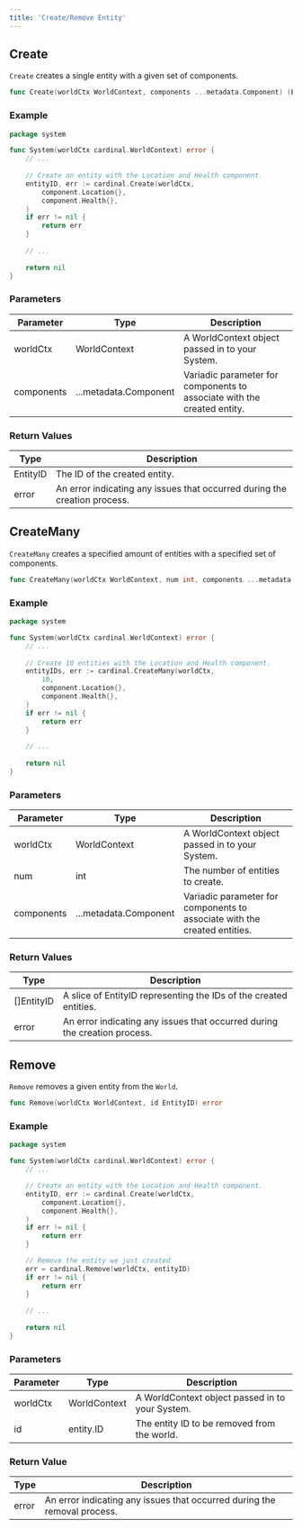 ```yaml
---
title: 'Create/Remove Entity'
---
```


## Create

`Create` creates a single entity with a given set of components.

```go
func Create(worldCtx WorldContext, components ...metadata.Component) (EntityID, error)
```

### Example
```go
package system

func System(worldCtx cardinal.WorldContext) error {
    // ...
	
	// Create an entity with the Location and Health component.
	entityID, err := cardinal.Create(worldCtx,
		component.Location{},
		component.Health{},
	)
	if err != nil {
		return err
	}
	
	// ...
	
	return nil
}
```

### Parameters
| Parameter    | Type                  | Description                                                                |
|--------------|-----------------------|----------------------------------------------------------------------------|
| worldCtx     | WorldContext          | A WorldContext object passed in to your System.                            |
| components   | ...metadata.Component | Variadic parameter for components to associate with the created entity.    |


### Return Values
| Type     | Description                                                                   |
|----------|-------------------------------------------------------------------------------|
| EntityID | The ID of the created entity.                                                 |
| error    | An error indicating any issues that occurred during the creation process.     |



## CreateMany

`CreateMany` creates a specified amount of entities with a specified set of components.

```go
func CreateMany(worldCtx WorldContext, num int, components ...metadata.Component) ([]EntityID, error)
```

### Example
```go
package system

func System(worldCtx cardinal.WorldContext) error {
    // ...
	
	// Create 10 entities with the Location and Health component.
	entityIDs, err := cardinal.CreateMany(worldCtx,
		10,
		component.Location{},
		component.Health{},
	)
	if err != nil {
		return err
	}
	
	// ...
	
	return nil
}
```

### Parameters

| Parameter    | Type                  | Description                                                                |
|--------------|-----------------------|----------------------------------------------------------------------------|
| worldCtx     | WorldContext          | A WorldContext object passed in to your System.                            |
| num          | int                   | The number of entities to create.                                          |
| components   | ...metadata.Component | Variadic parameter for components to associate with the created entities.  |

### Return Values

| Type             | Description                                                                |
|------------------|----------------------------------------------------------------------------|
| []EntityID       | A slice of EntityID representing the IDs of the created entities.          |
| error            | An error indicating any issues that occurred during the creation process.  |


## Remove

`Remove` removes a given entity from the `World`.

```go
func Remove(worldCtx WorldContext, id EntityID) error
```

### Example
```go
package system

func System(worldCtx cardinal.WorldContext) error {
    // ...

	// Create an entity with the Location and Health component.
	entityID, err := cardinal.Create(worldCtx,
		component.Location{},
		component.Health{},
	)
	if err != nil {
		return err
	}

	// Remove the entity we just created
	err = cardinal.Remove(worldCtx, entityID)
	if err != nil {
		return err
	}
	
	// ...
	
	return nil
}
```

### Parameters
| Parameter    | Type                   | Description                                      |
|--------------|------------------------|--------------------------------------------------|
| worldCtx     | WorldContext           | A WorldContext object passed in to your System.  |
| id           | entity.ID              | The entity ID to be removed from the world.      |


### Return Value
| Type   | Description                                                               |
|--------|---------------------------------------------------------------------------|
| error  | An error indicating any issues that occurred during the removal process.  |

